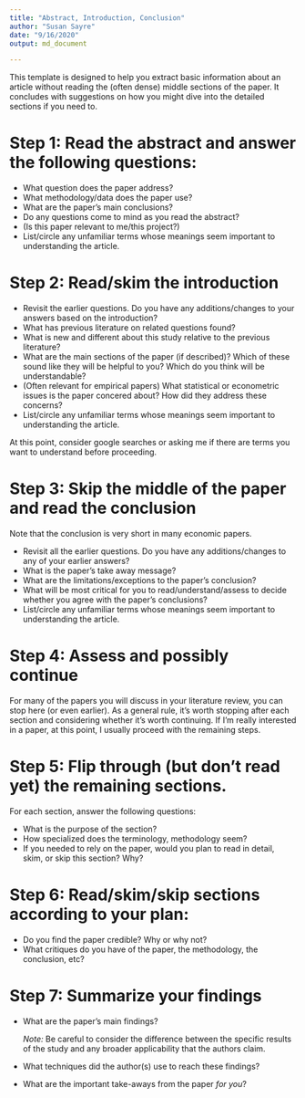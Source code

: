 ```yaml
---
title: "Abstract, Introduction, Conclusion"
author: "Susan Sayre"
date: "9/16/2020"
output: md_document

---
```


This template is designed to help you extract basic information about an article without reading the (often dense) middle sections of the paper. It concludes with suggestions on how you might dive into the detailed sections if you need to.

# Step 1: Read the abstract and answer the following questions:

- What question does the paper address?
- What methodology/data does the paper use?
-	What are the paper’s main conclusions?
-	Do any questions come to mind as you read the abstract?
-	(Is this paper relevant to me/this project?)
-	List/circle any unfamiliar terms whose meanings seem important to understanding the article.

# Step 2: Read/skim the introduction

- Revisit the earlier questions. Do you have any additions/changes to your answers based on the introduction?
- What has previous literature on related questions found?
- What is new and different about this study relative to the previous literature?
- What are the main sections of the paper (if described)? Which of these sound like they will be helpful to you? Which do you think will be understandable?
- (Often relevant for empirical papers) What statistical or econometric issues is the paper concered about? How did they address these concerns?
- List/circle any unfamiliar terms whose meanings seem important to understanding the article.

At this point, consider google searches or asking me if there are terms you want to understand before proceeding.

# Step 3: Skip the middle of the paper and read the conclusion

Note that the conclusion is very short in many economic papers.

- Revisit all the earlier questions. Do you have any additions/changes to any of your earlier answers?
-	What is the paper’s take away message? 
-	What are the limitations/exceptions to the paper’s conclusion?
-	What will be most critical for you to read/understand/assess to decide whether you agree with the paper’s conclusions?
-	List/circle any unfamiliar terms whose meanings seem important to understanding the article.

# Step 4: Assess and possibly continue

For many of the papers you will discuss in your literature review, you can stop here (or even earlier). As a general rule, it's worth stopping after each section and considering whether it's worth continuing. If I'm really interested in a paper, at this point, I usually proceed with the remaining steps.

# Step 5: Flip through (but don't read yet) the remaining sections. 

For each section, answer the following questions:

-	What is the purpose of the section?
-	How specialized does the terminology, methodology seem?
-	If you needed to rely on the paper, would you plan to read in detail, skim, or skip this section? Why?

# Step 6: Read/skim/skip sections according to your plan:

-	Do you find the paper credible? Why or why not?
-	What critiques do you have of the paper, the methodology, the conclusion, etc?

# Step 7: Summarize your findings

-	What are the paper’s main findings?

    *Note:*	Be careful to consider the difference between the specific results of the study and any broader applicability that the authors claim.

- What techniques did the author(s) use to reach these findings?
-	What are the important take-aways from the paper *for you*?
